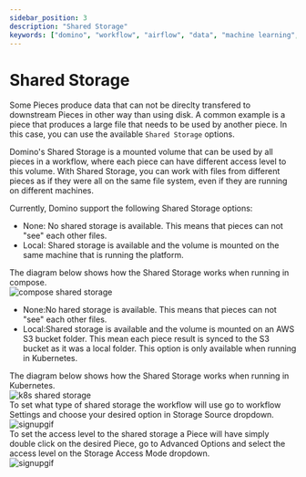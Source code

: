 ```yaml
---
sidebar_position: 3
description: "Shared Storage"
keywords: ["domino", "workflow", "airflow", "data", "machine learning", "ml", "data science", "data engineering", "dataops", "mlops", "devops", "kubernetes", "k8s", "helm", "python", "react", "typescript", "fastapi", "gitops", "docker", "github", "artifacthub", "pypi", "pip", "kind", "open source", "oss", "low code", "no code", "automation", "versio control", "collaboration", "monitoring", "orchestration", "data pipeline", "shared storage"]
---
```



# Shared Storage

Some Pieces produce data that can not be direclty transfered to downstream Pieces in other way than using disk. A common example is a piece that produces a large file that needs to be used by another piece. In this case, you can use the available `Shared Storage` options.

Domino's Shared Storage is a mounted volume that can be used by all pieces in a workflow, where each piece can have different access level to this volume. With Shared Storage, you can work with files from different pieces as if they were all on the same file system, even if they are running on different machines.

Currently, Domino support the following Shared Storage options:

<Tabs>
  <TabItem value="sharedStorageCompose" label="Running in compose" default>
    <ul>
      <li>
        <span style={{fontWeight: 'bold'}}>None:</span> No shared storage is available. This means that pieces can not "see" each other files.
      </li>
      <li>
        <span style={{fontWeight: 'bold'}}>Local:</span> Shared storage is available and the volume is mounted on the same machine that is running the platform.
      </li>
    </ul>
    The diagram below shows how the Shared Storage works when running in compose.
    <section style={{ justifyContent: 'center', display: 'flex', marginTop: '10px' }} >
      <img src='/img/advanced_workflows/compose-shared-storage.png' alt='compose shared storage'/>
    </section>
  </TabItem>
  <TabItem value="sharedStorageK8s" label="Running in Kubernetes">
      <ul>
        <li>
          <span style={{ fontWeight: 'bold' }}>None:</span>No hared storage is available. This means that pieces can not "see" each other files.
        </li>
        <li>
          <span style={{ fontWeight: 'bold' }}>Local:</span>Shared storage is available and the volume is mounted on an AWS S3 bucket folder. This mean each piece result is synced to the S3 bucket as it was a local folder. This option is only available when running in Kubernetes.
        </li>
      </ul>
      The diagram below shows how the Shared Storage works when running in Kubernetes.
      <section style={{ justifyContent: 'center', display: 'flex', marginTop: '10px' }} >
        <img style={{justifyContent: 'center'}} src='/img/advanced_workflows/kubernetes-shared-storage.png' alt='k8s shared storage'/>
      </section>
  </TabItem>
</Tabs>


<Tabs>
  <TabItem value="sharedStorageSettings" label="Workflow Shared Storage" default>
    To set what type of shared storage the workflow will use go to workflow Settings and choose your desired option in Storage Source dropdown.
    <section style={{ justifyContent: 'center', display: 'flex' }} >
      <img src='/img/advanced_workflows/shared_storage_settings.png' alt='signupgif'/>
    </section>
  </TabItem>
  <TabItem value="pieceSharedStorage" label="Piece Shared Storage">
    To set the access level to the shared storage a Piece will have simply double click on the desired Piece, go to Advanced Options and
    select the access level on the Storage Access Mode dropdown.
    <section style={{ justifyContent: 'center', display: 'flex' }} >
      <img src='/img/advanced_workflows/shared_storage_piece.png' alt='signupgif'/>
    </section>
  </TabItem>
</Tabs>
